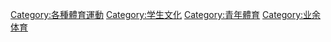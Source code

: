 [[Category:各種體育運動|Category:各種體育運動]]
[[Category:学生文化|Category:学生文化]]
[[Category:青年體育|Category:青年體育]]
[[Category:业余体育|Category:业余体育]]